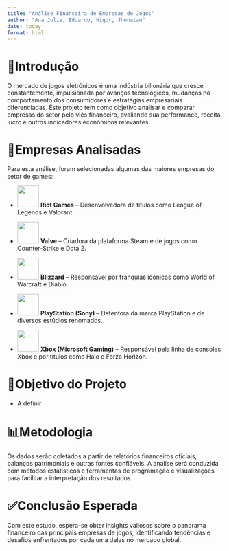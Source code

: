 ```yaml
---
title: "Análise Financeira de Empresas de Jogos"
author: "Ana Julia, Eduardo, Higor, Jhonatan"
date: today
format: html
---
```


# 📌Introdução

 O mercado de jogos eletrônicos é uma indústria bilionária que cresce constantemente, impulsionada por avanços tecnológicos, mudanças no comportamento dos consumidores e estratégias empresariais diferenciadas. Este projeto tem como objetivo analisar e comparar empresas do setor pelo viés financeiro, avaliando sua performance, receita, lucro e outros indicadores econômicos relevantes.

# 🎯Empresas Analisadas

Para esta análise, foram selecionadas algumas das maiores empresas do setor de games:

- ![](images/riot_games.png){width=50px} **Riot Games** – Desenvolvedora de títulos como League of Legends e Valorant.

- ![](images/valve.png){width=50px} **Valve** – Criadora da plataforma Steam e de jogos como Counter-Strike e Dota 2.

- ![](images/blizzard.png){width=50px} **Blizzard** – Responsável por franquias icônicas como World of Warcraft e Diablo.

- ![](images/sony.png){width=50px} **PlayStation (Sony)** – Detentora da marca PlayStation e de diversos estúdios renomados.

- ![](images/xbox_microsoft.png){width=50px} **Xbox (Microsoft Gaming)** – Responsável pela linha de consoles Xbox e por títulos como Halo e Forza Horizon.

# 🎯Objetivo do Projeto

- A definir

# 📊Metodologia

 Os dados serão coletados a partir de relatórios financeiros oficiais, balanços patrimoniais e outras fontes confiáveis. A análise será conduzida com métodos estatísticos e ferramentas de programação e visualizações para facilitar a interpretação dos resultados.

# ✅Conclusão Esperada

 Com este estudo, espera-se obter insights valiosos sobre o panorama financeiro das principais empresas de jogos, identificando tendências e desafios enfrentados por cada uma delas no mercado global.
